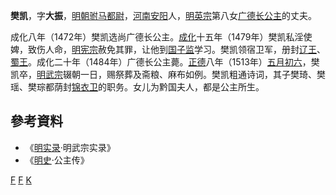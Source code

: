{{unreferenced|time=2017-02-02T10:38:51+00:00}}
'''樊凯'''{{BD|？||1513年||}}，字'''大振'''，[[明朝|明朝]][[驸马都尉|驸马都尉]]，[[河南|河南]][[安阳|安阳]]人，[[明英宗|明英宗]]第八女[[广德公主_(明英宗)|广德长公主]]的丈夫。

成化八年（1472年）樊凯选尚广德长公主。[[成化|成化]]十五年（1479年）樊凯私淫使婢，致伤人命，[[明宪宗|明宪宗]]赦免其罪，让他到[[国子监|国子监]]学习。樊凯领宿卫军，册封[[辽王|辽王]]、[[蜀王|蜀王]]。成化二十年（1484年）广德长公主薨。[[正德_(明朝)|正德]]八年（1513年）[[五月初六|五月初六]]，樊凯卒，[[明武宗|明武宗]]辍朝一日，赐祭葬及斋粮、麻布如例。樊凯粗通诗词，其子樊琦、樊瑶、樊琮都荫封[[锦衣卫|锦衣卫]]的职务。女儿为黔国夫人，都是公主所生。
== 參考資料 ==
* 《[[明实录|明实录]]·明武宗实录》
* 《[[明史|明史]]·公主传》
[[Category:明朝驸马都尉|F]]
[[Category:安阳人|F]]
[[Category:樊姓|K]]